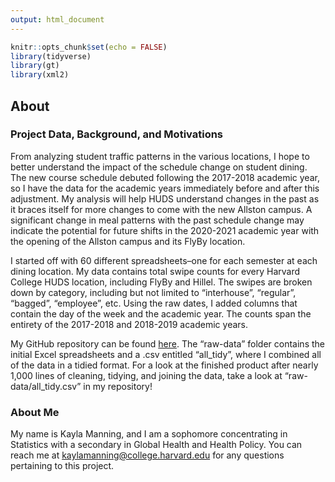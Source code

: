 ```yaml
---
output: html_document
---
```


```r
knitr::opts_chunk$set(echo = FALSE)
library(tidyverse)
library(gt)
library(xml2)
```

## About

### Project Data, Background, and Motivations

From analyzing student traffic patterns in the various locations, I hope to better understand the impact of the schedule change on student dining. The new course schedule debuted following the 2017-2018 academic year, so I have the data for the academic years immediately before and after this adjustment. My analysis will help HUDS understand changes in the past as it braces itself for more changes to come with the new Allston campus. A significant change in meal patterns with the past schedule change may indicate the potential for future shifts in the 2020-2021 academic year with the opening of the Allston campus and its FlyBy location.

I started off with 60 different spreadsheets--one for each semester at each dining location. My data contains total swipe counts for every Harvard College HUDS location, including FlyBy and Hillel. The swipes are broken down by category, including but not limited to "interhouse", "regular", "bagged", "employee", etc. Using the raw dates, I added columns that contain the day of the week and the academic year. The counts span the entirety of the 2017-2018 and 2018-2019 academic years.

My GitHub repository can be found [here](https://github.com/kayla-manning/final-project). The "raw-data" folder contains the initial Excel spreadsheets and a .csv entitled "all_tidy", where I combined all of the data in a tidied format. For a look at the finished product after nearly 1,000 lines of cleaning, tidying, and joining the data, take a look at "raw-data/all_tidy.csv" in my repository! 


### About Me

My name is Kayla Manning, and I am a sophomore concentrating in Statistics with a secondary in Global Health and Health Policy. You can reach me at [kaylamanning@college.harvard.edu]() for any questions pertaining to this project.


